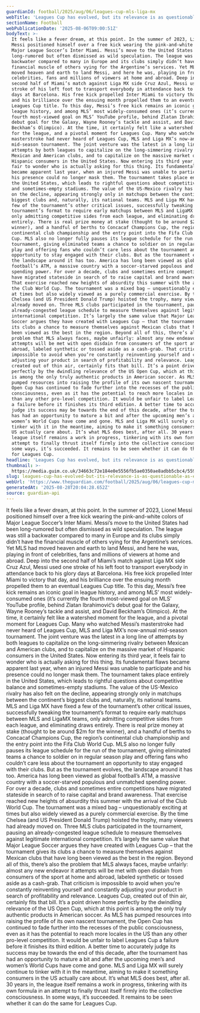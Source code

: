 ```yaml
---
guardianId: football/2025/aug/06/leagues-cup-mls-liga-mx
webTitle: 'Leagues Cup has evolved, but its relevance is as questionable as ever'
sectionName: Football
webPublicationDate: '2025-08-06T09:00:51Z'
bodyText: >-
  It feels like a fever dream, at this point. In the summer of 2023, Lionel
  Messi positioned himself over a free kick wearing the pink-and-white colors of
  Major League Soccer’s Inter Miami. Messi’s move to the United States had been
  long-rumored but often dismissed as wild speculation. The league was still a
  backwater compared to many in Europe and its clubs simply didn’t have the
  financial muscle of others vying for the Argentine’s services. Yet MLS had
  moved heaven and earth to land Messi, and here he was, playing in front of
  celebrities, fans and millions of viewers at home and abroad. Deep into the
  second half of Miami’s match against Liga MX side Cruz Azul, Messi used one
  stroke of his left foot to transport everybody in attendance back to his glory
  days at Barcelona. His free kick propelled Inter Miami to victory that day,
  and his brilliance over the ensuing month propelled them to an eventual
  Leagues Cup title. To this day, Messi’s free kick remains an iconic goal in
  league history, and among MLS’ most widely-consumed ones (it’s currently the
  fourth most-viewed goal on MLS’ YouTube profile, behind Zlatan Ibrahimović’s
  debut goal for the Galaxy, Wayne Rooney’s tackle and assist, and David
  Beckham’s Olimpico). At the time, it certainly felt like a watershed moment
  for the league, and a pivotal moment for Leagues Cup. Many who watched Messi’s
  masterstroke had never heard of Leagues Cup, MLS and Liga MX’s now-annual
  mid-season tournament. The joint venture was the latest in a long line of
  attempts by both leagues to capitalize on the long-simmering rivalry between
  Mexican and American clubs, and to capitalize on the massive market of
  Hispanic consumers in the United States. Now entering its third year, it feels
  fair to wonder who is actually asking for this thing. Its fundamental flaws
  became apparent last year, when an injured Messi was unable to participate and
  his presence could no longer mask them. The tournament takes place entirely in
  the United States, which leads to rightful questions about competitive balance
  and sometimes-empty stadiums. The value of the US-Mexico rivalry has also felt
  on the decline, appearing strongly only in matchups between the continent’s
  biggest clubs and, naturally, its national teams. MLS and Liga MX have fixed a
  few of the tournament’s other critical issues, successfully tweaking the
  tournament’s format to require early matchups between MLS and LigaMX teams,
  only admitting competitive sides from each league, and eliminating draws
  entirely. There is real prize money at stake (thought to be around $2m for the
  winner), and a handful of berths to Concacaf Champions Cup, the region’s
  continental club championship and the entry point into the Fifa Club World
  Cup. MLS also no longer fully pauses its league schedule for the run of the
  tournament, giving eliminated teams a chance to soldier on in regular season
  play and offering fans who couldn’t care less about the tournament an
  opportunity to stay engaged with their clubs. But as the tournament evolves,
  the landscape around it has too. America has long been viewed as global
  football’s ATM, a massive country with a soccer-starved populous and unmatched
  spending power. For over a decade, clubs and sometimes entire competitions
  have migrated stateside in search of to raise capital and brand awareness.
  That exercise reached new heights of absurdity this summer with the arrival of
  the Club World Cup. The tournament was a mixed bag – unquestionably exciting
  at times but also widely viewed as a purely commercial exercise. By the time
  Chelsea (and US President Donald Trump) hoisted the trophy, many viewers had
  already moved on. Three MLS clubs participated in the tournament, pausing an
  already-congested league schedule to measure themselves against legitimate
  international competition. It’s largely the same value that Major League
  Soccer argues they have created with Leagues Cup – that the tournament gives
  its clubs a chance to measure themselves against Mexican clubs that have long
  been viewed as the best in the region. Beyond all of this, there’s also the
  problem that MLS always faces, maybe unfairly: almost any new endeavor it
  attempts will be met with open disdain from consumers of the sport at home and
  abroad, labeled synthetic or tossed aside as a cash-grab. That criticism is
  impossible to avoid when you’re constantly reinventing yourself and constantly
  adjusting your product in search of profitability and relevance. Leagues Cup,
  created out of thin air, certainly fits that bill. It’s a point driven home
  perfectly by the dwindling relevance of the US Open Cup, which at this point
  is among the only truly authentic products in American soccer. As MLS has
  pumped resources into raising the profile of its own nascent tournament, the
  Open Cup has continued to fade further into the recesses of the public
  consciousness, even as it has the potential to reach more locales in the US
  than any other pro-level competition. It would be unfair to label Leagues Cup
  a failure before it finishes its third edition. A better time to accurately
  judge its success may be towards the end of this decade, after the tournament
  has had an opportunity to mature a bit and after the upcoming men’s and
  women’s World Cups have come and gone. MLS and Liga MX will surely continue to
  tinker with it in the meantime, aiming to make it something consumers in the
  US actually care about. It’s what MLS does best, after all. 30 years in, the
  league itself remains a work in progress, tinkering with its own formula in an
  attempt to finally thrust itself firmly into the collective consciousness. In
  some ways, it’s succeeded. It remains to be seen whether it can do the same
  for Leagues Cup.
headline: 'Leagues Cup has evolved, but its relevance is as questionable as ever'
thumbnail: >-
  https://media.guim.co.uk/34663c72e184e0e5556fb5ae0350ae8adbb5cbc4/559_0_3089_2472/500.jpg
slug: leagues-cup-has-evolved-but-its-relevance-is-as-questionable-as-ever
webUrl: 'https://www.theguardian.com/football/2025/aug/06/leagues-cup-mls-liga-mx'
generatedAt: '2025-08-28T20:04:28.652Z'
source: guardian-api
---
```

It feels like a fever dream, at this point. In the summer of 2023, Lionel Messi positioned himself over a free kick wearing the pink-and-white colors of Major League Soccer’s Inter Miami. Messi’s move to the United States had been long-rumored but often dismissed as wild speculation. The league was still a backwater compared to many in Europe and its clubs simply didn’t have the financial muscle of others vying for the Argentine’s services. Yet MLS had moved heaven and earth to land Messi, and here he was, playing in front of celebrities, fans and millions of viewers at home and abroad. Deep into the second half of Miami’s match against Liga MX side Cruz Azul, Messi used one stroke of his left foot to transport everybody in attendance back to his glory days at Barcelona. His free kick propelled Inter Miami to victory that day, and his brilliance over the ensuing month propelled them to an eventual Leagues Cup title. To this day, Messi’s free kick remains an iconic goal in league history, and among MLS’ most widely-consumed ones (it’s currently the fourth most-viewed goal on MLS’ YouTube profile, behind Zlatan Ibrahimović’s debut goal for the Galaxy, Wayne Rooney’s tackle and assist, and David Beckham’s Olimpico). At the time, it certainly felt like a watershed moment for the league, and a pivotal moment for Leagues Cup. Many who watched Messi’s masterstroke had never heard of Leagues Cup, MLS and Liga MX’s now-annual mid-season tournament. The joint venture was the latest in a long line of attempts by both leagues to capitalize on the long-simmering rivalry between Mexican and American clubs, and to capitalize on the massive market of Hispanic consumers in the United States. Now entering its third year, it feels fair to wonder who is actually asking for this thing. Its fundamental flaws became apparent last year, when an injured Messi was unable to participate and his presence could no longer mask them. The tournament takes place entirely in the United States, which leads to rightful questions about competitive balance and sometimes-empty stadiums. The value of the US-Mexico rivalry has also felt on the decline, appearing strongly only in matchups between the continent’s biggest clubs and, naturally, its national teams. MLS and Liga MX have fixed a few of the tournament’s other critical issues, successfully tweaking the tournament’s format to require early matchups between MLS and LigaMX teams, only admitting competitive sides from each league, and eliminating draws entirely. There is real prize money at stake (thought to be around $2m for the winner), and a handful of berths to Concacaf Champions Cup, the region’s continental club championship and the entry point into the Fifa Club World Cup. MLS also no longer fully pauses its league schedule for the run of the tournament, giving eliminated teams a chance to soldier on in regular season play and offering fans who couldn’t care less about the tournament an opportunity to stay engaged with their clubs. But as the tournament evolves, the landscape around it has too. America has long been viewed as global football’s ATM, a massive country with a soccer-starved populous and unmatched spending power. For over a decade, clubs and sometimes entire competitions have migrated stateside in search of to raise capital and brand awareness. That exercise reached new heights of absurdity this summer with the arrival of the Club World Cup. The tournament was a mixed bag – unquestionably exciting at times but also widely viewed as a purely commercial exercise. By the time Chelsea (and US President Donald Trump) hoisted the trophy, many viewers had already moved on. Three MLS clubs participated in the tournament, pausing an already-congested league schedule to measure themselves against legitimate international competition. It’s largely the same value that Major League Soccer argues they have created with Leagues Cup – that the tournament gives its clubs a chance to measure themselves against Mexican clubs that have long been viewed as the best in the region. Beyond all of this, there’s also the problem that MLS always faces, maybe unfairly: almost any new endeavor it attempts will be met with open disdain from consumers of the sport at home and abroad, labeled synthetic or tossed aside as a cash-grab. That criticism is impossible to avoid when you’re constantly reinventing yourself and constantly adjusting your product in search of profitability and relevance. Leagues Cup, created out of thin air, certainly fits that bill. It’s a point driven home perfectly by the dwindling relevance of the US Open Cup, which at this point is among the only truly authentic products in American soccer. As MLS has pumped resources into raising the profile of its own nascent tournament, the Open Cup has continued to fade further into the recesses of the public consciousness, even as it has the potential to reach more locales in the US than any other pro-level competition. It would be unfair to label Leagues Cup a failure before it finishes its third edition. A better time to accurately judge its success may be towards the end of this decade, after the tournament has had an opportunity to mature a bit and after the upcoming men’s and women’s World Cups have come and gone. MLS and Liga MX will surely continue to tinker with it in the meantime, aiming to make it something consumers in the US actually care about. It’s what MLS does best, after all. 30 years in, the league itself remains a work in progress, tinkering with its own formula in an attempt to finally thrust itself firmly into the collective consciousness. In some ways, it’s succeeded. It remains to be seen whether it can do the same for Leagues Cup.

